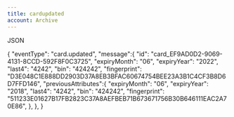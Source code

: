 ```yaml
---
title: cardupdated
account: Archive
---
```


JSON

{
"eventType": "card.updated",
"message":{
"id": "card_EF9AD0D2-9069-4131-8CCD-592F8F0C3725",
"expiryMonth": "06",
"expiryYear": "2022",
"last4": "4242",
"bin": "424242",
"fingerprint": "D3E048C1E888DD2903D37A8EB3BFAC60674754BEE23A3B1C4CF3B8D6D7FFD146",
"previousAttributes":{
"expiryMonth": "06",
"expiryYear": "2018",
"last4": "4242",
"bin": "424242",
"fingerprint": "511233E01627B17FB2823C37A8AEFBEB71B673671756B30B646111EAC2A70E86",
},
},
}

​
